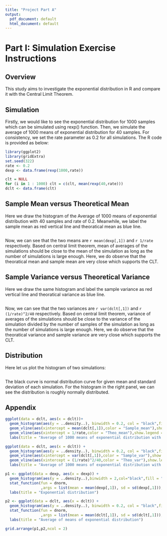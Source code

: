```yaml
---
title: "Project Part A"
output:
  pdf_document: default
  html_document: default
---
```

# Part I: Simulation Exercise Instructions
## Overview
This study aims to investigate the exponential distribution in R and compare it with the Central Limit Theorem. 

## Simulation
Firstly, we would like to see the exponential distribution for 1000 samples which can be simulated using rexp() function. Then, we simulate the average of 1000 means of exponential distribution for 40 samples. For consistency, we set the rate parameter as 0.2 for all simulations. The R code is provided as below:  
```r
library(ggplot2)
library(gridExtra)
set.seed(322)
rate <- 0.2
dexp <- data.frame(rexp(1000,rate))

clt = NULL
for (i in 1 : 1000) clt = c(clt, mean(rexp(40,rate)))
dclt <- data.frame(clt)
```

## Sample Mean versus Theoretical Mean
Here we draw the histogram of the Average of 1000 means of exponential distribution with 40 samples and rate of 0.2. Meanwhile, we label the sample mean as red vertical line and theoratical mean as blue line.  
```r

```
  
Now, we can see that the two means are `r mean(dexp[,1])` and `r 1/rate` respectively. Based on central limit theorem, mean of averages of the simulations should be close to the mean of the simulation as long as the number of simulations is large enough. Here, we do observe that the theoratical mean and sample mean are very close which supports the CLT.

## Sample Variance versus Theoretical Variance
Here we draw the same histogram and label the sample variance as red vertical line and theoratical variance as blue line.  
```r

```
  
Now, we can see that the two variances are `r var(dclt[,1])` and `r (1/rate)^2/40` respectively. Based on central limit theorem, variance of averages of the simulations should be close to the variance of the simulation divided by the number of samples of the simulation as long as the number of simulations is large enough. Here, we do observe that the theoratical variance and sample variance are very close which supports the CLT.

## Distribution
Here let us plot the histogram of two simulations:
  
```r
```
  
The black curve is normal distribution curve for given mean and standard deviation of each simulation. For the histogram in the right panel, we can see the distribution is roughly normally distributed.

## Appendix
```r
ggplot(data = dclt, aes(x = dclt))+
  geom_histogram(aes(y = ..density..), binwidth = 0.2, col = "black",fill = "red")+
  geom_vline(aes(xintercept = mean(dclt[,1]),color = "Sample_mean"),show.legend = T)+
  geom_vline(aes(xintercept = 1/rate,color = "Theo_mean"),show.legend = T)+ 
  labs(title = "Average of 1000 means of exponential distribution with 40 samples") 
```

```r
ggplot(data = dclt, aes(x = dclt)) + 
  geom_histogram(aes(y = ..density..), binwidth = 0.2, col = "black",fill = "red")+
  geom_vline(aes(xintercept = var(dclt[,1]),color = "Sample_var"),show.legend = T)+
  geom_vline(aes(xintercept = (1/rate)^2/40,color = "Theo_var"),show.legend = T) + 
  labs(title = "Average of 1000 means of exponential distribution with 40 samples") 
```

```r
p1 <- ggplot(data = dexp, aes(x = dexp)) + 
  geom_histogram(aes(y = ..density..),binwidth = 2,col="black",fill = "blue")+
  stat_function(fun = dnorm,
                ,args = list(mean = mean(dexp[,1]), sd = sd(dexp[,1])),color = "black",size = 1) + 
  labs(title = "Exponential distribution")

p2 <- ggplot(data = dclt, aes(x = dclt)) + 
  geom_histogram(aes(y = ..density..), binwidth = 0.2, col = "black",fill = "red")+
  stat_function(fun = dnorm,
                ,args = list(mean = mean(dclt[,1]), sd = sd(dclt[,1])),color = "black",size = 1) + 
  labs(title = "Average of means of exponential distribution")

grid.arrange(p1,p2,ncol = 2)
```
